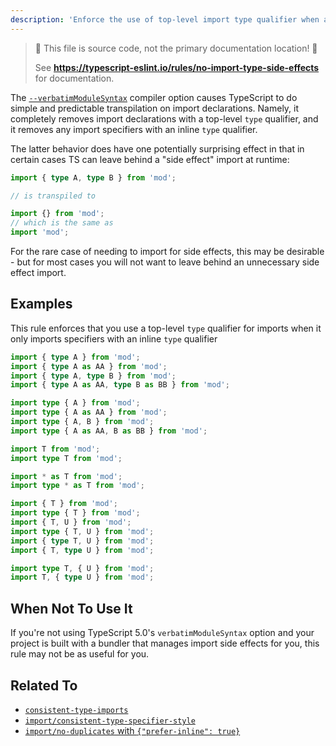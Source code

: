 ```yaml
---
description: 'Enforce the use of top-level import type qualifier when an import only has specifiers with inline type qualifiers.'
---
```



> 🛑 This file is source code, not the primary documentation location! 🛑
>
> See **https://typescript-eslint.io/rules/no-import-type-side-effects** for documentation.

The [`--verbatimModuleSyntax`](https://www.typescriptlang.org/tsconfig#verbatimModuleSyntax) compiler option causes TypeScript to do simple and predictable transpilation on import declarations.
Namely, it completely removes import declarations with a top-level `type` qualifier, and it removes any import specifiers with an inline `type` qualifier.

The latter behavior does have one potentially surprising effect in that in certain cases TS can leave behind a "side effect" import at runtime:

```ts
import { type A, type B } from 'mod';

// is transpiled to

import {} from 'mod';
// which is the same as
import 'mod';
```

For the rare case of needing to import for side effects, this may be desirable - but for most cases you will not want to leave behind an unnecessary side effect import.

## Examples

This rule enforces that you use a top-level `type` qualifier for imports when it only imports specifiers with an inline `type` qualifier

<Tabs>
<TabItem value="❌ Incorrect">

```ts
import { type A } from 'mod';
import { type A as AA } from 'mod';
import { type A, type B } from 'mod';
import { type A as AA, type B as BB } from 'mod';
```

</TabItem>
<TabItem value="✅ Correct">

```ts
import type { A } from 'mod';
import type { A as AA } from 'mod';
import type { A, B } from 'mod';
import type { A as AA, B as BB } from 'mod';

import T from 'mod';
import type T from 'mod';

import * as T from 'mod';
import type * as T from 'mod';

import { T } from 'mod';
import type { T } from 'mod';
import { T, U } from 'mod';
import type { T, U } from 'mod';
import { type T, U } from 'mod';
import { T, type U } from 'mod';

import type T, { U } from 'mod';
import T, { type U } from 'mod';
```

</TabItem>
</Tabs>

## When Not To Use It

If you're not using TypeScript 5.0's `verbatimModuleSyntax` option and your project is built with a bundler that manages import side effects for you, this rule may not be as useful for you.

## Related To

- [`consistent-type-imports`](./consistent-type-imports.mdx)
- [`import/consistent-type-specifier-style`](https://github.com/import-js/eslint-plugin-import/blob/main/docs/rules/consistent-type-specifier-style.mdx)
- [`import/no-duplicates` with `{"prefer-inline": true}`](https://github.com/import-js/eslint-plugin-import/blob/main/docs/rules/no-duplicates.md#inline-type-imports)
